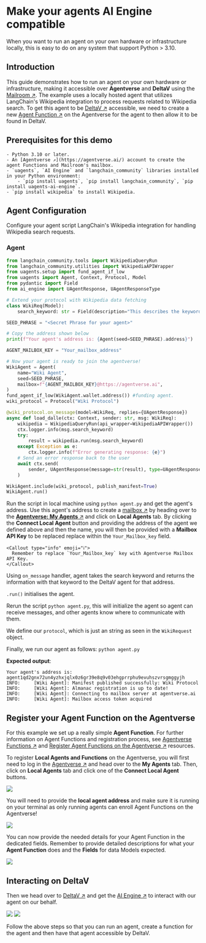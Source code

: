 
# Make your agents AI Engine compatible

When you want to run an agent on your own hardware or infrastructure locally, this is easy to do on any system that support Python > 3.10.

## Introduction

This guide demonstrates how to run an agent on your own hardware or infrastructure, making it accessible over **Agentverse** and **DeltaV** using the [Mailroom ↗️](/guides/agentverse/utilising-the-mailbox). The example uses a locally hosted agent that utilizes LangChain's Wikipedia integration to process requests related to Wikipedia search. To get this agent to be [DeltaV ↗️](/concepts/ai-engine/deltav) accessible, we need to create a new [Agent Function ↗️](/guides/agents/intermediate/agent-functions) on the Agentverse for the agent to then allow it to be found in DeltaV.

## Prerequisites for this demo

    - Python 3.10 or later.
    - An [Agentverse ↗️](https://agentverse.ai/) account to create the agent Functions and Mailroom's mailbox.
    - `uagents`, `AI Engine` and `langchain_community` libraries installed in your Python environment:
        - `pip install uagents`, `pip install langchain_community`, `pip install uagents-ai-engine`.
    - `pip install wikipedia` to install Wikipedia.

## Agent Configuration

Configure your agent script LangChain's Wikipedia integration for handling Wikipedia search requests.

### Agent

```py copy filename = 'agent.py'
from langchain_community.tools import WikipediaQueryRun
from langchain_community.utilities import WikipediaAPIWrapper
from uagents.setup import fund_agent_if_low
from uagents import Agent, Context, Protocol, Model
from pydantic import Field
from ai_engine import UAgentResponse, UAgentResponseType

# Extend your protocol with Wikipedia data fetching
class WikiReq(Model):
    search_keyword: str = Field(description="This describes the keyword you want to search on wiki")

SEED_PHRASE = "<Secret Phrase for your agent>"

# Copy the address shown below
print(f"Your agent's address is: {Agent(seed=SEED_PHRASE).address}")

AGENT_MAILBOX_KEY = "Your_mailbox_address"

# Now your agent is ready to join the agentverse!
WikiAgent = Agent(
    name="Wiki Agent",
    seed=SEED_PHRASE,
    mailbox=f"{AGENT_MAILBOX_KEY}@https://agentverse.ai",
)
fund_agent_if_low(WikiAgent.wallet.address()) #funding agent.
wiki_protocol = Protocol("Wiki Protocol")

@wiki_protocol.on_message(model=WikiReq, replies={UAgentResponse})
async def load_dalle(ctx: Context, sender: str, msg: WikiReq):
    wikipedia = WikipediaQueryRun(api_wrapper=WikipediaAPIWrapper())
    ctx.logger.info(msg.search_keyword)
    try:
        result = wikipedia.run(msg.search_keyword)
    except Exception as e:
        ctx.logger.info(f"Error generating response: {e}")
    # Send an error response back to the user
    await ctx.send(
        sender, UAgentResponse(message=str(result), type=UAgentResponseType.FINAL)
    )

WikiAgent.include(wiki_protocol, publish_manifest=True)
WikiAgent.run()
```

Run the script in local machine using `python agent.py` and get the agent's address. Use this agent's address to create a [mailbox ↗️](/guides/agentverse/utilising-the-mailbox) by heading over to the [**Agentverse: My Agents** ↗️](/guides/agentverse/creating-a-hosted-agent) and click on **Local Agents** tab. By clicking the **Connect Local Agent** button and providing the address of the agent we defined above and then the name, you will then be provided with a **Mailbox API Key** to be replaced replace within the `Your_Mailbox_key` field.

    <Callout type="info" emoji="ℹ️">
      Remember to replace `Your_Mailbox_key` key with Agentverse Mailbox API Key.
    </Callout>

Using `on_message` handler, agent takes the search keyword and returns the information with that keyword to the DeltaV agent for that address.

`.run()` initialises the agent.

Rerun the script `python agent.py`, this will initialize the agent so agent can receive messages, and other agents know where to communicate with them.

We define our `protocol`, which is just an string as seen in the `WikiRequest` object.

Finally, we run our agent as follows: `python agent.py`

**Expected output**:

```
Your agent's address is: agent1qd2gnx72un4yzhxjqlx0z6gr39e8q9v03ehgprrphu9evuhszvrsgmggyjh
INFO:     [Wiki Agent]: Manifest published successfully: Wiki Protocol
INFO:     [Wiki Agent]: Almanac registration is up to date!
INFO:     [Wiki Agent]: Connecting to mailbox server at agentverse.ai
INFO:     [Wiki Agent]: Mailbox access token acquired
```

## Register your Agent Function on the Agentverse

For this example we set up a really simple **Agent Function**. For further information on Agent Functions and registration process, see [Agentverse Functions ↗️](/guides/services/services) and [Register Agent Functions on the Agentverse ↗️](/guides/agentverse/registering-agent-services) resources.

To register **Local Agents and Functions** on the Agentverse, you will first need to log in the [Agentverse ↗️](https://agentverse.ai/) and head over to the **My Agents** tab. Then, click on **Local Agents** tab and click one of the **Connect Local Agent** buttons.

![](src/images/guides/uagent/servicefordungeons_1.png)

You will need to provide the **local agent address** and make sure it is running on your terminal as only running agents can enroll Agent Functions on the Agentverse!

![](src/images/guides/uagent/servicefordungeons_2.png)

You can now provide the needed details for your Agent Function in the dedicated fields. Remember to provide detailed descriptions for what your **Agent Function** does and the **Fields** for data Models expected.

![](src/images/guides/uagent/langchain_function.png)

## Interacting on DeltaV

Then we head over to [DeltaV ↗️](https://deltav.agentverse.ai/) and get the [AI Engine ↗️](/concepts/ai-engine/ai-engine-intro) to interact with our agent on our behalf.

![](src/images/guides/uagent/wikideltav1.png)
![](src/images/guides/uagent/wikideltav2.png)

Follow the above steps so that you can run an agent, create a function for the agent and then have that agent accessible by DeltaV.

